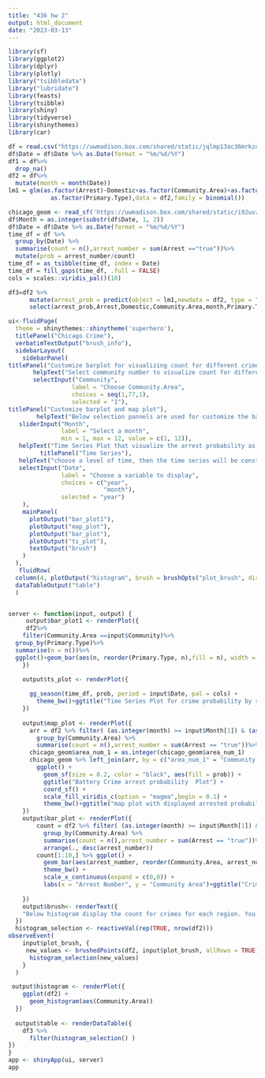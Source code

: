 ---
title: "436 hw 2"
output: html_document
date: "2023-03-13"
---
```{r, echo = F, warning=F, message = F,results="hide"}
library(sf)
library(ggplot2)
library(dplyr)
library(plotly)
library("tsibbledata")
library("lubridate")
library(feasts)
library(tsibble)
library(shiny)
library(tidyverse)
library(shinythemes)
library(car)
```


```{r, echo = F}
df = read.csv("https://uwmadison.box.com/shared/static/jqlmp13ac36mrkzdondccrh8hd24rk8w.csv")
df$Date = df$Date %>% as.Date(format = "%m/%d/%Y")
df1 = df%>%
  drop_na()
df2 = df%>%
  mutate(month = month(Date))
lm1 = glm(as.factor(Arrest)~Domestic+as.factor(Community.Area)+as.factor(month)+
            as.factor(Primary.Type),data = df2,family = binomial())
```




```{r, fig.height=8, fig.width=8, echo = F}
chicago_geom <- read_sf('https://uwmadison.box.com/shared/static/i92uvz0le30zzo2k7wb9qui4f7s4yvkf.geojson')
df$Month = as.integer(substr(df$Date, 1, 2))
df$Date = df$Date %>% as.Date(format = "%m/%d/%Y")
time_df = df %>% 
  group_by(Date) %>%
  summarise(count = n(),arrest_number = sum(Arrest =="true"))%>%
  mutate(prob = arrest_number/count)
time_df = as_tsibble(time_df, index = Date)
time_df = fill_gaps(time_df, .full = FALSE)
cols = scales::viridis_pal()(10)
```





```{r}
df3=df2 %>%
      mutate(arrest_prob = predict(object = lm1,newdata = df2, type = "response"))%>%
      select(arrest_prob,Arrest,Domestic,Community.Area,month,Primary.Type)
```




```{r, eval = FALSE, echo = F}
ui<-fluidPage(
  theme = shinythemes::shinytheme('superhero'),
  titlePanel("Chicago Crime"),
  verbatimTextOutput("brush_info"),
  sidebarLayout(
    sidebarPanel(
titlePanel("Customize barplot for visualizing count for different crimes in the selected region"),
       helpText("Select community number to visualize count for different crimes in this region"),
       selectInput("Community", 
                  label = "Choose Community.Area",
                  choices = seq(1,77,1),
                  selected = "1"),
titlePanel("Customize barplot and map plot"),
        helpText("Below selection pannels are used for customize the barplot and map plot. To customize the visualization, select a time period and the level of time. The map plot will demonstrate the arrested probability, and the barplot will demonstrate the total arrested number by each community area"),
   sliderInput("Month",
               label = "Select a month",
               min = 1, max = 12, value = c(1, 12)),
   helpText("Time Series Plot that visualize the arrest probability as time moves in 2021."),
         titlePanel("Time Series"),
   helpText("choose a level of time, then the time series will be constructed by this time period"),
   selectInput("Date",
               label = "Choose a variable to display",
               choices = c("year",
                           "month"),
               selected = "year")
    ),
    mainPanel(
      plotOutput("bar_plot1"),
      plotOutput("map_plot"),
      plotOutput("bar_plot"),
      plotOutput("ts_plot"),
      textOutput("brush")
    )
  ),
   fluidRow(
  column(4, plotOutput("histogram", brush = brushOpts("plot_brush", direction = "x"))) ),
  dataTableOutput("table")
  )


server <- function(input, output) {
     output$bar_plot1 <- renderPlot({
     df2%>%
    filter(Community.Area ==input$Community)%>%
  group_by(Primary.Type)%>%
  summarise(n = n())%>%
  ggplot()+geom_bar(aes(n, reorder(Primary.Type, n),fill = n), width = 0.8, stat = "identity")+theme_bw() + labs(x = "count", y = "Crime type", fill = "n")+ggtitle("Crime Count by Each type of crime ")
    })
  
    output$ts_plot <- renderPlot({

      gg_season(time_df, prob, period = input$Date, pal = cols) + 
        theme_bw()+ggtitle("Time Series Plot for crime probability by selected time period")
    })
    
    output$map_plot <- renderPlot({
      arr = df2 %>% filter( (as.integer(month) >= input$Month[1]) & (as.integer(month) <= input$Month[2])) %>% 
        group_by(Community.Area) %>% 
        summarise(count = n(),arrest_number = sum(Arrest == "true"))%>%mutate(prob = arrest_number/count)
      chicago_geom$area_num_1 = as.integer(chicago_geom$area_num_1)
      chicago_geom %>% left_join(arr, by = c("area_num_1" = "Community.Area"))%>% 
        ggplot() + 
          geom_sf(size = 0.2, color = "black", aes(fill = prob)) + 
          ggtitle("Battery Crime arrest probability  Plot") + 
          coord_sf() + 
          scale_fill_viridis_c(option = "magma",begin = 0.1) + 
          theme_bw()+ggtitle("map plot with displayed arrested probability for selected time period ")
    })
    output$bar_plot <- renderPlot({
        count = df2 %>% filter( (as.integer(month) >= input$Month[1]) & (as.integer(month) <= input$Month[2])) %>% 
          group_by(Community.Area) %>% 
          summarise(count = n(),arrest_number = sum(Arrest == "true"))%>%
          arrange(., desc(arrest_number)) 
        count[1:10,] %>% ggplot() + 
          geom_bar(aes(arrest_number, reorder(Community.Area, arrest_number), fill = arrest_number), width = 0.8, stat = "identity") + 
          theme_bw() + 
          scale_x_continuous(expand = c(0,0)) + 
          labs(x = "Arrest Number", y = "Community Area")+ggtitle("Crime Count by Each Community Area Within the Selected Time Period")
      
    })    
    output$brush<- renderText({
    "Below histogram display the count for crimes for each region. You can interact with this histogram by brushing some data. It will display a table contains all brushed entries with their arrest probability, crime domestic status, crime type, community area, and month. Probability are calculated based on logistics regression, fitted with month, domestic status(labeled as Domestic in data), crime type(labled as Primary.Type), and community area."
  })
  histogram_selection <- reactiveVal(rep(TRUE, nrow(df2)))
observeEvent(
    input$plot_brush, {
     new_values <- brushedPoints(df2, input$plot_brush, allRows = TRUE)$selected_
      histogram_selection(new_values)
    }
  )      

 output$histogram <- renderPlot({
    ggplot(df2) +
      geom_histogram(aes(Community.Area)) 
  })
  
  output$table <- renderDataTable({
    df3 %>%
      filter(histogram_selection() )
})
}
app <- shinyApp(ui, server)
app
```